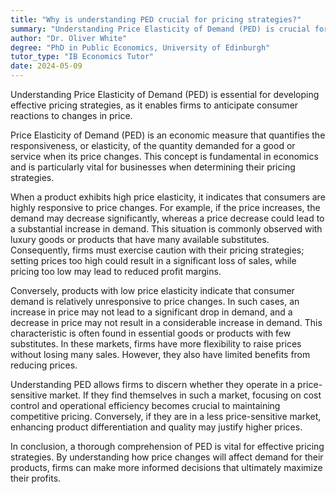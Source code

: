 ```yaml
---
title: "Why is understanding PED crucial for pricing strategies?"
summary: "Understanding Price Elasticity of Demand (PED) is crucial for pricing strategies as it helps firms predict consumer response to price changes."
author: "Dr. Oliver White"
degree: "PhD in Public Economics, University of Edinburgh"
tutor_type: "IB Economics Tutor"
date: 2024-05-09
---
```


Understanding Price Elasticity of Demand (PED) is essential for developing effective pricing strategies, as it enables firms to anticipate consumer reactions to changes in price.

Price Elasticity of Demand (PED) is an economic measure that quantifies the responsiveness, or elasticity, of the quantity demanded for a good or service when its price changes. This concept is fundamental in economics and is particularly vital for businesses when determining their pricing strategies.

When a product exhibits high price elasticity, it indicates that consumers are highly responsive to price changes. For example, if the price increases, the demand may decrease significantly, whereas a price decrease could lead to a substantial increase in demand. This situation is commonly observed with luxury goods or products that have many available substitutes. Consequently, firms must exercise caution with their pricing strategies; setting prices too high could result in a significant loss of sales, while pricing too low may lead to reduced profit margins.

Conversely, products with low price elasticity indicate that consumer demand is relatively unresponsive to price changes. In such cases, an increase in price may not lead to a significant drop in demand, and a decrease in price may not result in a considerable increase in demand. This characteristic is often found in essential goods or products with few substitutes. In these markets, firms have more flexibility to raise prices without losing many sales. However, they also have limited benefits from reducing prices.

Understanding PED allows firms to discern whether they operate in a price-sensitive market. If they find themselves in such a market, focusing on cost control and operational efficiency becomes crucial to maintaining competitive pricing. Conversely, if they are in a less price-sensitive market, enhancing product differentiation and quality may justify higher prices.

In conclusion, a thorough comprehension of PED is vital for effective pricing strategies. By understanding how price changes will affect demand for their products, firms can make more informed decisions that ultimately maximize their profits.
    
